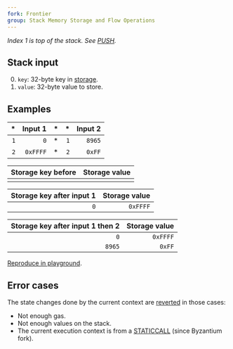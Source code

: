 ```yaml
---
fork: Frontier
group: Stack Memory Storage and Flow Operations
---
```


_Index 1 is top of the stack. See [PUSH](/#60)._

## Stack input

0. `key`: 32-byte key in [storage](/about#storage).
1. `value`: 32-byte value to store.

## Examples

|  \* |  Input 1 |  \* |  \* | Input 2 |
| --: | -------: | --: | --: | ------: |
| `1` |      `0` |  \* | `1` |  `8965` |
| `2` | `0xFFFF` |  \* | `2` |  `0xFF` |

| Storage key before | Storage value |
| -----------------: | ------------: |
|                    |               |

| Storage key after input 1 | Storage value |
| ------------------------: | ------------: |
|                       `0` |      `0xFFFF` |

| Storage key after input 1 then 2 | Storage value |
| -------------------------------: | ------------: |
|                              `0` |      `0xFFFF` |
|                           `8965` |        `0xFF` |

[Reproduce in playground](/playground?unit=Wei&codeType=Mnemonic&code='z1uFFv1%200w~z2uy8965w'~%5Cnz%2F%2F%20Example%20yv2%20w~SSTORE~v~PUSHuy0xFF%01uvwyz~_).

## Error cases

The state changes done by the current context are [reverted](#FD) in those cases:

- Not enough gas.
- Not enough values on the stack.
- The current execution context is from a [STATICCALL](/#FA) (since Byzantium fork).
